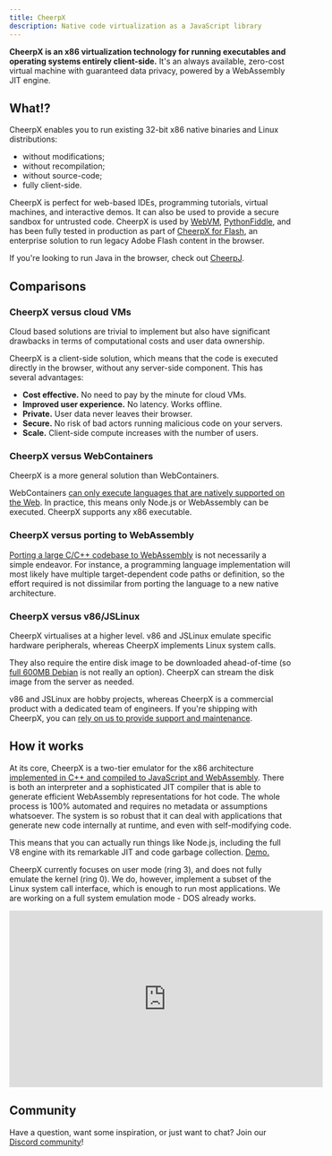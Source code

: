 ```yaml
---
title: CheerpX
description: Native code virtualization as a JavaScript library
---
```



**CheerpX is an x86 virtualization technology for running executables and operating systems entirely client-side.** It's an always available, zero-cost virtual machine with guaranteed data privacy, powered by a WebAssembly JIT engine.

<div class="flex items-center gap-2">
  <LinkButton
    label="Get started"
    iconRight="jam:chevron-right"
    type="primary"
    href="/cheerpx/getting-started"
  />

  <LinkButton label="Demo" iconLeft="mi:play" type="secondary" href="https://webvm.io" />
</div>

## What!?

CheerpX enables you to run existing 32-bit x86 native binaries and Linux distributions:

- without modifications;
- without recompilation;
- without source-code;
- fully client-side.

CheerpX is perfect for web-based IDEs, programming tutorials, virtual machines, and interactive demos. It can also be used to provide a secure sandbox for untrusted code. CheerpX is used by [WebVM](https://webvm.io/), [PythonFiddle](https://pythonfiddle.leaningtech.com/), and has been fully tested in production as part of [CheerpX for Flash](/cheerpx-for-flash), an enterprise solution to run legacy Adobe Flash content in the browser.

If you're looking to run Java in the browser, check out [CheerpJ](/cheerpj).

## Comparisons

### CheerpX versus cloud VMs

Cloud based solutions are trivial to implement but also have significant drawbacks in terms of computational costs and user data ownership.

CheerpX is a client-side solution, which means that the code is executed directly in the browser, without any server-side component. This has several advantages:

- **Cost effective.** No need to pay by the minute for cloud VMs.
- **Improved user experience.** No latency. Works offline.
- **Private.** User data never leaves their browser.
- **Secure.** No risk of bad actors running malicious code on your servers.
- **Scale.** Client-side compute increases with the number of users.

### CheerpX versus WebContainers

CheerpX is a more general solution than WebContainers.

WebContainers [can only execute languages that are natively supported on the Web](https://webcontainers.io/guides/troubleshooting#cannot-load-native-addon-error). In practice, this means only Node.js or WebAssembly can be executed. CheerpX supports any x86 executable.

### CheerpX versus porting to WebAssembly

[Porting a large C/C++ codebase to WebAssembly](/cheerp) is not necessarily a simple endeavor. For instance, a programming language implementation will most likely have multiple target-dependent code paths or definition, so the effort required is not dissimilar from porting the language to a new native architecture.

### CheerpX versus v86/JSLinux

CheerpX virtualises at a higher level. v86 and JSLinux emulate specific hardware peripherals, whereas CheerpX implements Linux system calls.

They also require the entire disk image to be downloaded ahead-of-time (so [full 600MB Debian](https://webvm.io) is not really an option). CheerpX can stream the disk image from the server as needed.

v86 and JSLinux are hobby projects, whereas CheerpX is a commercial product with a dedicated team of engineers. If you're shipping with CheerpX, you can [rely on us to provide support and maintenance](https://leaningtech.com/contact-us).

## How it works

At its core, CheerpX is a two-tier emulator for the x86 architecture [implemented in C++ and compiled to JavaScript and WebAssembly](/cheerp). There is both an interpreter and a sophisticated JIT compiler that is able to generate efficient WebAssembly representations for hot code. The whole process is 100% automated and requires no metadata or assumptions whatsoever. The system is so robust that it can deal with applications that generate new code internally at runtime, and even with self-modifying code.

This means that you can actually run things like Node.js, including the full V8 engine with its remarkable JIT and code garbage collection. [Demo.](https://repl.leaningtech.com/?nodejs)

CheerpX currently focuses on user mode (ring 3), and does not fully emulate the kernel (ring 0). We do, however, implement a subset of the Linux system call interface, which is enough to run most applications. We are working on a full system emulation mode - DOS already works.

<iframe
	width="560"
	height="315"
	src="https://www.youtube-nocookie.com/embed/7JUs4c99-mo"
	title="YouTube video player"
	frameborder="0"
	allow="accelerometer; autoplay; clipboard-write; encrypted-media; gyroscope; picture-in-picture; web-share"
	allowfullscreen
></iframe>

## Community

Have a question, want some inspiration, or just want to chat? Join our [Discord community](https://discord.leaningtech.com)!
